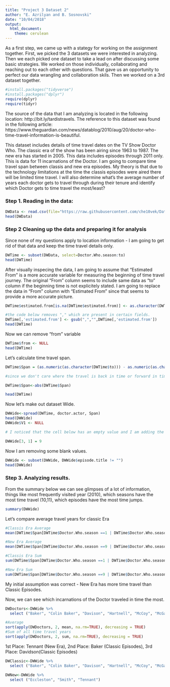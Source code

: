 ```yaml
---
title: "Project 3 Dataset 2"
author: "E. Azrilyan and B. Sosnovski"
date: "10/04/2018"
output: 
  html_document: 
    theme: cerulean
---
```


As a first step, we came up with a stategy for working on the assignment together. First, we picked the 3 datasets we were interested in analyzing. Then we each picked one dataset to take a lead on after discussing some basic strategies. We worked on those individually, collaborating and reaching out to each other with questions. That gave us an opportunity to perfect our data wrangling and collaboration skils. Then we worked on a 3rd dataset together.

```r
#install.packages("tidyverse")
#install.packages("dplyr")
require(dplyr)
require(tidyr)
```

The source of the data that I am analyzing is located in the following location: http://bit.ly/tardistravels. The reference to this dataset was found in the following article: https://www.theguardian.com/news/datablog/2010/aug/20/doctor-who-time-travel-information-is-beautiful.

This dataset includes details of time travel dates on the TV Show Doctor Who. The classic era of the show has been airing since 1963 to 1987. The new era has started in 2005. This data includes episodes through 2011 only. This is data for 11 incarnations of the Doctor. I am going to compare time travel span between classis and new era episodes. My theory is that due to the technology limitations at the time the classis episodes were aired there will be limited time travel. I will also determine what's the average number of years each doctor gets to travel through during their tenure and identify which Doctor gets to time travel the most/least?

### Step 1. Reading in the data: 

```r
DWData <- read.csv(file="https://raw.githubusercontent.com/che10vek/Data-607-Assignments/master/Copy%20of%20Doctor%20Who%20Time%20Travel%20Journeys%20-%20Copy%20of%20DM_mastersheet%201.csv", header=TRUE, sep=",")
head(DWData)
```

### Step 2 Cleaning up the data and preparing it for analysis

Since none of my questions apply to location information - I am going to get rid of that data and keep the time travel details only.

```r
DWTime <- subset(DWData, select=Doctor.Who.season:to)
head(DWTime)
```

After visually inspecing the data, I am going to assume that "Estimated From" is a more accurate variable for measuring the beginning of time travel journey. The original "From" column seems to include same data as "to" column if the beginning time is not explicitely stated. I am going to replace the data in "From" column with "Estimated From" since that seems to provide a more accurate picture. 

```r
DWTime$estimated.from[is.na(DWTime$estimated.from)] <- as.character(DWTime$from[is.na(DWTime$estimated.from)])

#the code below removes "," which are present in certain fields.
DWTime[,'estimated.from'] <- gsub(",","",DWTime[,'estimated.from'])
head(DWTime)
```

Now we can remove "from" variable

```r
DWTime$from <- NULL
head(DWTime)
```

Let's calculate time travel span.

```r
DWTime$Span = (as.numeric(as.character(DWTime$to))) - as.numeric(as.character(DWTime$estimated.from))

#since we don't care where the travel is back in time or forward in time - we are taking absolute values

DWTime$Span<-abs(DWTime$Span)

head(DWTime)
```

Now let's make out dataset Wide.
```r
DWWide<-spread(DWTime, doctor.actor, Span)
head(DWWide)
DWWide$V1 <- NULL

# I noticed that the cell below has an empty value and I am adding the correct number just because I know what it is. If this error was not visible I would not be able to make this correction and it would just be excluded from calculation. 

DWWide[3, 1] = 9
```

Now I am removing some blank values.
```r
DWWide <- subset(DWWide, DWWide$episode.title != "") 
head(DWWide)
```

### Step 3. Analyzing results.

From the summary below we can see glimpses of a lot of information, things like most frequently visited year (2010), which seasons have the most time travel (10,11), which episodes have the most time jumps. 

```r
summary(DWWide)
```

Let's compare average travel years for classic Era

```r
#Classis Era Average
mean(DWTime$Span[DWTime$Doctor.Who.season ==1 | DWTime$Doctor.Who.season ==2 | DWTime$Doctor.Who.season ==3 | DWTime$Doctor.Who.season ==4 | DWTime$Doctor.Who.season ==5 | DWTime$Doctor.Who.season ==6 | DWTime$Doctor.Who.season == 7 |DWTime$Doctor.Who.season ==8], na.rm = TRUE)

#New Era Average
mean(DWTime$Span[DWTime$Doctor.Who.season ==9 | DWTime$Doctor.Who.season ==10 | DWTime$Doctor.Who.season ==11], na.rm = TRUE)

#Classis Era Sum
sum(DWTime$Span[DWTime$Doctor.Who.season ==1 | DWTime$Doctor.Who.season ==2 | DWTime$Doctor.Who.season ==3 | DWTime$Doctor.Who.season ==4 | DWTime$Doctor.Who.season ==5 | DWTime$Doctor.Who.season ==6 | DWTime$Doctor.Who.season == 7 |DWTime$Doctor.Who.season ==8], na.rm = TRUE)

#New Era Sum
sum(DWTime$Span[DWTime$Doctor.Who.season ==9 | DWTime$Doctor.Who.season ==10 | DWTime$Doctor.Who.season ==11], na.rm = TRUE)
```
My initial assumption was correct - New Era has more time travel than Classic Episodes. 

Now, we can see which incarnations of the Doctor traveled in time the most.

```r
DWDoctors<-DWWide %>%
  select ("Baker", "Colin Baker", "Davison", "Hartnell", "McCoy", "McGann", "Pertwee", "Troughton", "Eccleston", "Smith", "Tennant")

#Average
sort(apply(DWDoctors, 2, mean, na.rm=TRUE), decreasing = TRUE)
#Sum of all time travel years
sort(apply(DWDoctors, 2, sum, na.rm=TRUE), decreasing = TRUE)

```

1st Place: Tennant (New Era), 2nd Place: Baker (Classic Episodes), 3rd Place: Davidson(Classic Episodes)

```r
DWClassic<-DWWide %>%
  select ("Baker", "Colin Baker", "Davison", "Hartnell", "McCoy", "McGann", "Pertwee", "Troughton")

DWNew<-DWWide %>%
  select ("Eccleston", "Smith", "Tennant")
```
